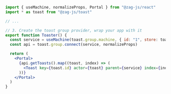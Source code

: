 ```jsx {1,12,16}
import { useMachine, normalizeProps, Portal } from "@zag-js/react"
import * as toast from "@zag-js/toast"

// ...

// 3. Create the toast group provider, wrap your app with it
export function Toaster() {
  const service = useMachine(toast.group.machine, { id: "1", store: toaster })
  const api = toast.group.connect(service, normalizeProps)

  return (
    <Portal>
      {api.getToasts().map((toast, index) => (
        <Toast key={toast.id} actor={toast} parent={service} index={index} />
      ))}
    </Portal>
  )
}
```
